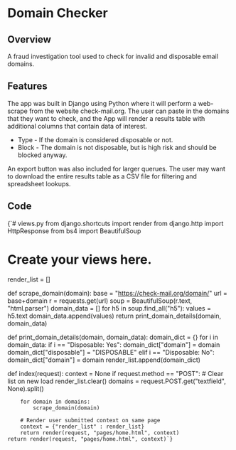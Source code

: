 

# Domain Checker

<Promo
    source='/images/projects/domainchecker.mp4'
    githubSrc='https://github.com/stephenrutherford/domain-checker'
    demoSrc='https://fps-domain-checker.herokuapp.com/'
 />

## Overview
A fraud investigation tool used to check for invalid and disposable email domains.

## Features
The app was built in Django using Python where it will perform a web-scrape from the website check-mail.org. The user can paste in the domains that they want to check, and the App will render a results table with additional columns that contain data of interest.

* Type - If the domain is considered disposable or not.
* Block - The domain is not disposable, but is high risk and should be blocked anyway.

An export button was also included for larger querues. The user may want to download the entire results table as a CSV file for filtering and spreadsheet lookups.

## Code
<SyntaxHighlighter language='python' style={materialDark} showLineNumbers>
{`# views.py
from django.shortcuts import render
from django.http import HttpResponse
from bs4 import BeautifulSoup
    
# Create your views here.
render_list = []
    
def scrape_domain(domain):
    base = "https://check-mail.org/domain/"
    url = base+domain
    r = requests.get(url)
    soup = BeautifulSoup(r.text, "html.parser")
    domain_data = []
    for h5 in soup.find_all("h5"):
        values = h5.text
        domain_data.append(values)
    return print_domain_details(domain, domain_data)
    
def print_domain_details(domain, domain_data):
    domain_dict = {}
    for i in domain_data:
        if i == "Disposable: Yes":
            domain_dict["domain"] = domain
            domain_dict["disposable"] = "DISPOSABLE"
        elif i == "Disposable: No":
            domain_dict["domain"] = domain
    render_list.append(domain_dict)
    
def index(request):
    context = None
    if request.method == "POST":
        # Clear list on new load
        render_list.clear()
        domains = request.POST.get("textfield", None).split()
            
        for domain in domains:
            scrape_domain(domain)
            
        # Render user submitted context on same page
        context = {"render_list" : render_list}
        return render(request, "pages/home.html", context)
    return render(request, "pages/home.html", context)`}
</SyntaxHighlighter>